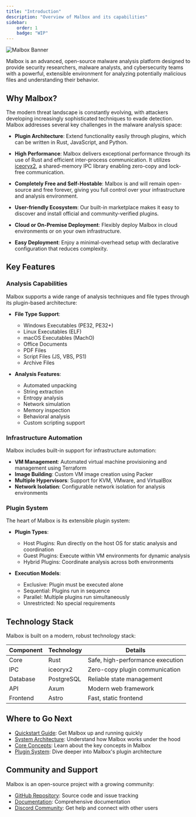 ```yaml
---
title: "Introduction"
description: "Overview of Malbox and its capabilities"
sidebar:
    order: 1
    badge: "WIP"
---
```


![Malbox Banner](../../../../src/assets/malbox-banner-1.png)

Malbox is an advanced, open-source malware analysis platform designed to provide security researchers, malware analysts, and cybersecurity teams with a powerful, extensible environment for analyzing potentially malicious files and understanding their behavior.

## Why Malbox?

The modern threat landscape is constantly evolving, with attackers developing increasingly sophisticated techniques to evade detection. Malbox addresses several key challenges in the malware analysis space:

- **Plugin Architecture**: Extend functionality easily through plugins, which can be written in Rust, JavaScript, and Python.
  
- **High Performance**: Malbox delivers exceptional performance through its use of Rust and efficient inter-process communication. It utilizes [iceoryx2](https://docs.rs/iceoryx2/latest/iceoryx2/), a shared-memory IPC library enabling zero-copy and lock-free communication.

- **Completely Free and Self-Hostable**: Malbox is and will remain open-source and free forever, giving you full control over your infrastructure and analysis environment.

- **User-friendly Ecosystem**: Our built-in marketplace makes it easy to discover and install official and community-verified plugins.

- **Cloud or On-Premise Deployment**: Flexibly deploy Malbox in cloud environments or on your own infrastructure.

- **Easy Deployment**: Enjoy a minimal-overhead setup with declarative configuration that reduces complexity.

## Key Features

### Analysis Capabilities

Malbox supports a wide range of analysis techniques and file types through its plugin-based architecture:

- **File Type Support**:
  - Windows Executables (PE32, PE32+)
  - Linux Executables (ELF)
  - macOS Executables (MachO)
  - Office Documents
  - PDF Files
  - Script Files (JS, VBS, PS1)
  - Archive Files

- **Analysis Features**:
  - Automated unpacking
  - String extraction
  - Entropy analysis
  - Network simulation
  - Memory inspection
  - Behavioral analysis
  - Custom scripting support

### Infrastructure Automation

Malbox includes built-in support for infrastructure automation:

- **VM Management**: Automated virtual machine provisioning and management using Terraform
- **Image Building**: Custom VM image creation using Packer
- **Multiple Hypervisors**: Support for KVM, VMware, and VirtualBox
- **Network Isolation**: Configurable network isolation for analysis environments

### Plugin System

The heart of Malbox is its extensible plugin system:

- **Plugin Types**:
  - Host Plugins: Run directly on the host OS for static analysis and coordination
  - Guest Plugins: Execute within VM environments for dynamic analysis
  - Hybrid Plugins: Coordinate analysis across both environments

- **Execution Models**:
  - Exclusive: Plugin must be executed alone
  - Sequential: Plugins run in sequence
  - Parallel: Multiple plugins run simultaneously
  - Unrestricted: No special requirements

## Technology Stack

Malbox is built on a modern, robust technology stack:

| Component | Technology | Details |
|-----------|------------|----------|
| Core | Rust | Safe, high-performance execution |
| IPC | iceoryx2 | Zero-copy plugin communication |
| Database | PostgreSQL | Reliable state management |
| API | Axum | Modern web framework |
| Frontend | Astro | Fast, static frontend |

## Where to Go Next

- [Quickstart Guide](/getting-started/quickstart): Get Malbox up and running quickly
- [System Architecture](/getting-started/architecture): Understand how Malbox works under the hood
- [Core Concepts](/core-concepts): Learn about the key concepts in Malbox
- [Plugin System](/plugins/overview): Dive deeper into Malbox's plugin architecture

## Community and Support

Malbox is an open-source project with a growing community:

- [GitHub Repository](https://github.com/DualHorizon/malbox): Source code and issue tracking
- [Documentation](https://docs.malbox.io): Comprehensive documentation
- [Discord Community](https://discord.gg/XWBdpQ5bMp): Get help and connect with other users